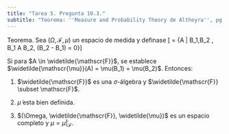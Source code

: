 ```yaml
---
title: "Tarea 5. Pregunta 10.3."
subtitle: "Teorema: ''Measure and Probability Theory de Altheyra'', pg. 30."
---
```


Teorema. Sea $(\Omega,\mathscr{F}, \mu)$ un espacio de medida y definase
\[\widetilde{\mathscr{F}} = \{A \subset \Omega | \exists B_1,B_2 \in \mathscr{F}, B_1 \subset A \subset B_2, \mu(B_2 - B_1) = 0\}\]

Si para $A \in \widetilde{\mathscr{F}}$, se establece $\widetilde{\mathscr{\mu}}(A) = \mu(B_1) = \mu(B_2)$. Entonces:

1. $\widetilde{\mathscr{F}}$ es una $\sigma$-álgebra y $\widetilde{\mathscr{F}} \subset \mathscr{F}$.

2. $\widetilde{\mu}$ esta bien definida.

3. $(\Omega, \widetilde{\mathscr{F}}, \widetilde{\mu})$ es un espacio completo y $\mu = \widetilde{\mu}|_{\mathscr{F}}$.


